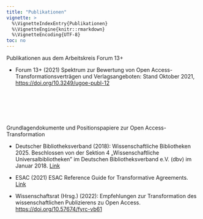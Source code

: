 ```yaml
---
title: "Publikationen"
vignette: >
  %\VignetteIndexEntry{Publikationen}
  %\VignetteEngine{knitr::rmarkdown}
  %\VignetteEncoding{UTF-8}
toc: no
---
```


<p class="h2">Publikationen aus dem Arbeitskreis Forum 13+</p>

- Forum 13+ (2021) Spektrum zur Bewertung von Open Access-Transformationsverträgen und Verlagsangeboten: Stand Oktober 2021, <https://doi.org/10.3249/ugoe-publ-12>

<p class="h2" style="margin-top: 100px;">Grundlagendokumente und Positionspapiere zur Open Access-Transformation</p>

- Deutscher Bibliotheksverband (2018): Wissenschaftliche Bibliotheken 2025. Beschlossen von der Sektion 4 „Wissenschaftliche Universalbibliotheken" im Deutschen Bibliotheksverband e.V. (dbv) im Januar 2018. [Link](https://www.bibliotheksverband.de/fileadmin/user_upload/Sektionen/sektion4/Publikationen/WB2025_Endfassung_endg.pdf)

- ESAC (2021) ESAC Reference Guide for Transformative Agreements. [Link](https://esac-initiative.org/about/transformative-agreements/guidelines-for-transformative-agreements/)

- Wissenschaftsrat (Hrsg.) (2022): Empfehlungen zur Transformation des wissenschaftlichen Publizierens zu Open Access. <https://doi.org/10.57674/fyrc-vb61>
